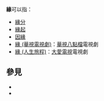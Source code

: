 '''緣'''可以指：
* [[緣分|緣分]]
* [[緣起|緣起]]
* [[因緣|因緣]]
* [[緣_(華視電視劇)|緣 (華視電視劇)]]：[[華視|華視]][[八點檔|八點檔]]電視劇
* [[緣_(人生旅程)|緣 (人生旅程)]]：[[大愛電視|大愛電視]]電視劇

== 參見 ==
* {{Lookfrom|緣}}
* {{Lookfrom|缘}}

{{disambig|YU|cat=一字消歧義}}